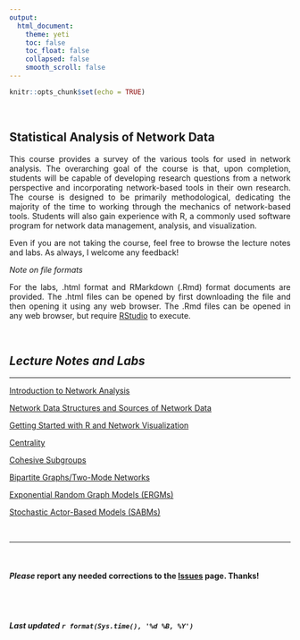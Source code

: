 ```yaml
---
output: 
  html_document:
    theme: yeti
    toc: false
    toc_float: false
    collapsed: false
    smooth_scroll: false
---
```


<style>
body {
text-align: justify}
</style>

```r
knitr::opts_chunk$set(echo = TRUE)
```

<br>

## Statistical Analysis of Network Data

This course provides a survey of the various tools for used in network analysis. The overarching goal of the course is that, upon completion, students will be capable of developing research questions from a network perspective and incorporating network-based tools in their own research. The course is designed to be primarily methodological, dedicating the majority of the time to working through the mechanics of network-based tools. Students will also gain experience with R, a commonly used software program for network data management, analysis, and visualization.

Even if you are not taking the course, feel free to browse the lecture notes and labs. As always, I welcome any feedback!

*Note on file formats*

For the labs, .html format and RMarkdown (.Rmd) format documents are provided. The .html files can be opened by first downloading the file and then opening it using any web browser. The .Rmd files can be opened in any web browser, but require [RStudio](https://www.rstudio.com/) to execute.

<br>


## *Lecture Notes and Labs*  
____

[Introduction to Network Analysis](https://jacobtnyoung.github.io/SAND/_pages/page-01-intro.html)

[Network Data Structures and Sources of Network Data](https://jacobtnyoung.github.io/SAND/_pages/page-02-network-data.html)

[Getting Started with R and Network Visualization](https://jacobtnyoung.github.io/SAND/_pages/page-03-r-network-vis.html)

[Centrality](https://jacobtnyoung.github.io/SAND/_pages/page-04-centrality.html)

[Cohesive Subgroups](https://jacobtnyoung.github.io/SAND/_pages/page-05-subgroups.html)

[Bipartite Graphs/Two-Mode Networks](https://jacobtnyoung.github.io/SAND/_pages/page-06-bipartite.html)

[Exponential Random Graph Models (ERGMs)](https://jacobtnyoung.github.io/SAND/_pages/page-07-ergm.html)

[Stochastic Actor-Based Models (SABMs)](https://jacobtnyoung.github.io/SAND/_pages/page-08-sabm.html)

<br>

____

<br>

#### ***Please*** report any needed corrections to the [Issues](https://github.com/jacobtnyoung/SAND/issues) page. Thanks!

<br>
<br>


###### ***Last updated `r format(Sys.time(), '%d %B, %Y')`***